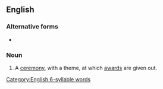 {{also|award-ceremony}}
==English==

===Alternative forms===
* {{l|en|awards ceremony}}

===Noun===
{{en-noun|award ceremonies}}

# A [[ceremony]], with a theme, at which [[award]]s are given out.

[[Category:English 6-syllable words]]